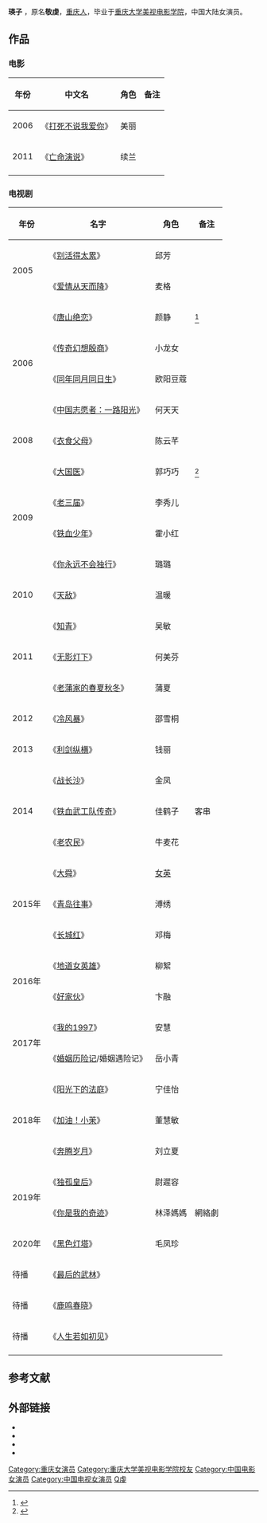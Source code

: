 {{艺人<!--导演、男演员、女演员、男歌手、女歌手、节目主持-->
| 图片     = 
| 图片简介 = 
| 姓名     = 瑛子
| 类型     = 女艺人
| 原名     = 敬虔
| 英文名   = {{lang|en|Ruth}}
| 綽號     = 
| 国籍     = {{PRC}}
| 民族     = 汉族
| 出生日期 = <!-- {{birth date and age|||}} 或 {{Birth year and age|}}  -->
| 出生地点 = [[重庆市|重庆市]][[九龙坡区|九龙坡区]]
| 逝世日期 = <!--卒年在前生年在后{{death date and age|}} -->
| 逝世地点 = 
| 职业     = 演员
| 语言     = 汉语
| 教育程度 = [[重庆大学|重庆大学]]
| 宗教信仰 = 
| 配偶     = <!--  {{marriage|姓名||}}  -->
| 儿女     = 
| 父母     = 
| 活跃年代 = 2005年至今
| 代表作   = 《别活得太累》<br>《唐山绝恋》<br>《大国医》
| 经纪公司 = 
| 奖项     =  <!--  {{Awards|award= |year= |title= }} -->
| 网站     = <!-- {{URL|www.example.com}} -->
| IMDb     = 
}}

'''瑛子'''<!-- {{BD|||||catIdx=}} -->，原名'''敬虔'''，[[重庆市|重庆人]]，毕业于[[重庆大学美视电影学院|重庆大学美视电影学院]]，中国大陆女演员。

==作品==
=== 电影 ===
{| class="wikitable"
|-
! 年份 !! 中文名 !! 角色 !! 备注
|-
| 2006 || 《[[打死不说我爱你|打死不说我爱你]]》 || 美丽 || 
|-
| 2011 || 《[[亡命演说|亡命演说]]》 || 续兰 || 
|-
|}

=== 电视剧 ===
{| class="wikitable"
|-
! 年份 !! 名字 !! 角色 !! 备注
|-
|rowspan="2" | 2005 || 《[[别活得太累|别活得太累]]》 || 邱芳 || 
|- 
| 《[[爱情从天而降|爱情从天而降]]》|| 麦格 || 
|-
|rowspan="4" | 2006 ||《[[唐山绝恋|唐山绝恋]]》 || 颜静 || <ref>{{cite news|author=|url=http://ent.sina.com.cn/v/m/2007-09-12/14331713354.shtml|title=瑛子《唐山绝恋》打抱不平 戏里戏外收获多(图)|newspaper=新浪|accessdate=2014-12-27|date=2007-09-12|archive-date=2021-02-21|archive-url=https://web.archive.org/web/20210221194031/http://ent.sina.com.cn/v/m/2007-09-12/14331713354.shtml|dead-url=no}}</ref>
|- 
| 《[[传奇幻想殷商|传奇幻想殷商]]》 || 小龙女 ||
|- 
| 《[[同年同月同日生|同年同月同日生]]》 || 欧阳豆蔻 || 
|- 
| 《[[中国志愿者：一路阳光|中国志愿者：一路阳光]]》 || 何天天 || 
|-
| 2008 || 《[[衣食父母|衣食父母]]》 || 陈云芊 ||   
|-
|rowspan="4" | 2009|| 《[[大国医|大国医]]》 || 郭巧巧 || <ref>{{cite news |author= |url=http://ent.sina.com.cn/v/m/2009-06-01/17092545112.shtml |title=《大国医》央视热播 瑛子年龄跨度秀足演技(图) |newspaper=新浪 |accessdate=2014-12-27 |date=2009-06-01 |archive-date=2021-02-21 |archive-url=https://web.archive.org/web/20210221194036/http://ent.sina.com.cn/v/m/2009-06-01/17092545112.shtml |dead-url=no }}</ref> 
|- 
| 《[[老三届_(电视剧)|老三届]]》 || 李秀儿 || 
|- 
| 《[[铁血少年|铁血少年]]》 || 霍小红 || 
|- 
| 《[[你永远不会独行|你永远不会独行]]》 || 璐璐 || 
|-
| 2010 || 《[[天敌_(电视剧)|天敌]]》 || 温暖 || 
|-
|rowspan="3" | 2011 || 《[[知青_(电视剧)|知青]]》 || 吴敏 ||    
|- 
| 《[[无影灯下|无影灯下]]》 || 何美芬 || 
|- 
| 《[[老蒲家的春夏秋冬|老蒲家的春夏秋冬]]》 || 蒲夏 ||  
|-
|rowspan="1" | 2012 || 《[[冷风暴|冷风暴]]》 || 邵雪桐 ||  
|-
| 2013 || 《[[利剑纵横|利剑纵横]]》 || 钱丽 ||
|-
|rowspan="3" | 2014 || 《[[戰長沙_(電視劇)|战长沙]]》 || 金凤 ||  
|- 
| 《[[铁血武工队传奇|铁血武工队传奇]]》 || 佳鹤子 || 客串    
|- 
| 《[[老农民|老农民]]》 || 牛麦花 || 
|- 
|rowspan="3" |2015年 || 《[[大舜_(电视剧)|大舜]]》 || [[女英|女英]] || 
|-
| 《[[青岛往事|青岛往事]]》 || 溥绣 ||     
|- 
| 《[[长城红|长城红]]》 || 邓梅 ||      
|- 
|rowspan="2" | 2016年 || 《[[地道女英雄|地道女英雄]]》 || 柳絮 ||  
|-
| 《[[好家伙_(电视剧)|好家伙]]》  ||卞融 || 
|-
|rowspan="2" | 2017年 || 《[[我的1997|我的1997]]》 || 安慧 ||    
|-
| 《[[婚姻历险记|婚姻历险记]]/婚姻遇险记》 || 岳小青 ||    
|-
|rowspan="3" | 2018年 || 《[[阳光下的法庭|阳光下的法庭]]》 || 宁佳怡||   
|-
| 《[[加油！小茉|加油！小茉]]》 || 董慧敏 ||  
|-
| 《[[奔腾岁月|奔腾岁月]]》 || 刘立夏 ||  
|-
|rowspan="2" | 2019年 || 《[[独孤皇后_(电视剧)|独孤皇后]]》 || 尉遲容 || 
|-
| 《[[你是我的奇迹|你是我的奇迹]]》 ||林泽媽媽 ||  網絡劇
|-
| 2020年 || 《[[黑色灯塔|黑色灯塔]]》 || 毛凤珍 ||
|-
| 待播 || 《[[最后的武林|最后的武林]]》 ||  || 
|-
| 待播 || 《[[鹿鸣春晓|鹿鸣春晓]]》 ||  ||
|-
| 待播 || 《[[人生若如初见|人生若如初见]]》 ||  ||
|-
|}

==参考文献==
{{reflist}}

==外部链接==
*{{Sinaweibo|yingzideboke}}
*{{Sinablog|yingzideboke}}
*{{Douban people|1319529}}
*{{IMDb name|nm5108217}}

{{DEFAULTSORT:J敬}}
[[Category:重庆女演员|Category:重庆女演员]]
[[Category:重庆大学美视电影学院校友|Category:重庆大学美视电影学院校友]]
[[Category:中国电影女演员|Category:中国电影女演员]]
[[Category:中国电视女演员|Category:中国电视女演员]]
[[Category:敬姓|Q虔]]